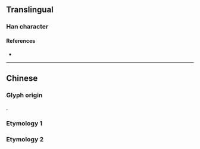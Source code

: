 {{also|帳}}
{{character info}}
==Translingual==

===Han character===
{{Han char|rn=50|rad=巾|as=04|sn=7|four=|canj=LBPO|ids=⿰巾长}}

====References====
* {{Han ref|kx=0329.291|hdz=10731.140|uh=5E10|ud=24080}}

----

==Chinese==

===Glyph origin===
{{Han simp|帳|f=長|t=长}}.

===Etymology 1===
{{zh-see|帳}}

===Etymology 2===
{{zh-see|賬|ss}}